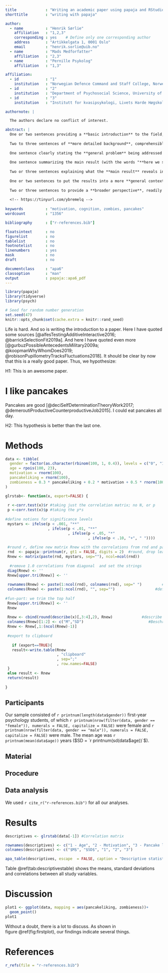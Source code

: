 ```yaml
---
title             : "Writing an academic paper using papaja and RStudio: A moderated mediation diary study"
shorttitle        : "writing with papaja"

author: 
  - name          : "Henrik Sørlie"
    affiliation   : "1,2,3"
    corresponding : yes    # Define only one corresponding author
    address       : "Artikkelgata 1, 0001 Oslo"
    email         : "henrik.sorlie@uib.no"
  - name          : "Mads Medforfatter"
    affiliation   : "2,3"
  - name          : "Pernille Psykolog"
    affiliation   : "1,3"

affiliation:
  - id            : "1"
    institution   : "Norwegian Defence Command and Staff College, Norwegian Defence University College"
  - id            : "2"
    institution   : "Department of Psychosocial Science, University of Bergen"
  - id            : "3"
    institution   : "Institutt for kvasipsykologi, Livets Harde Høgskole"

authornote: |

  The authors declare no conflict of interest.

abstract: |
  One or two sentences providing a **basic introduction** to the field,  comprehensible to a scientist in any discipline.
  
  Two to three sentences of **more detailed background**, comprehensible  to scientists in related disciplines.
  
  One sentence clearly stating the **general problem** being addressed by  this particular study.
  
  One sentence summarizing the main result (with the words "**here we show**" or their equivalent).
  
  Two or three sentences explaining what the **main result** reveals in direct comparison to what was thought to be the case previously, or how the  main result adds to previous knowledge.
  
  One or two sentences to put the results into a more **general context**.
  
  Two or three sentences to provide a **broader perspective**, readily comprehensible to a scientist in any discipline.
  
  <!-- https://tinyurl.com/ybremelq -->
  
keywords          : "motivation, cognition, zombies, pancakes"
wordcount         : "1356"

bibliography      : ["r-references.bib"]

floatsintext      : no
figurelist        : no
tablelist         : no
footnotelist      : no
linenumbers       : yes
mask              : no
draft             : no

documentclass     : "apa6"
classoption       : "man"
output            : papaja::apa6_pdf
---
```


```r
library(papaja)
library(tidyverse)
library(psych)
```

```r
# Seed for random number generation
set.seed(47)
knitr::opts_chunk$set(cache.extra = knitr::rand_seed)
```

Life is hard.
And so is writing the introduction to a paper.
Here I have quoted some sources [@alfesTestingAdditiveInteractive2016; @barrickSelectionFit2019a].
And here I have quoted even more [@gurbuzPossibleAntecedentsMilitary2009a; @koopmanWhyWhomDoes2019; @robisonPupillometryTracksFluctuations2018].
It should be clear by now that this is a really good paper.
Thus, we hypothesize:

H1: This is an awesome paper.

# I like pancakes

Pancakes are good [@deciSelfDeterminationTheoryWork2017; @demeroutiProductiveCounterproductiveJob2015].
I could eat pancakes all day.

H2: This hypothesis is better than the last one.

# Methods

```r
data <- tibble(
  gender = factor(as.character(rbinom(100, 1, 0.4)), levels = c("0", "1"), labels = c("female", "male")),
  age = rpois(100, 23),
  motivation = rnorm(100),
  pancakeliking = rnorm(100),
  zombieness = 0.3 * pancakeliking + 0.2 * motivation + 0.5 * rnorm(100)
)
```

```r
glrstab<- function(x, export=FALSE) {
 
 r <-corr.test(x)$r	#taking just the correlation matrix; no N, or p
 p <-corr.test(x)$p	#taking the p*s
 
#define notions for significance levels
 mystars <- ifelse(p < .001, "**"
                   , ifelse(p < .01, "**"
                            , ifelse(p < .05, "*"
                                     , ifelse(p < .10, "+", " "))))
 
 #round r, define new matrix Rnew with the correlations from rnd and paste mystars
 rnd  <- papaja::printnum(r, gt1 = FALSE, digits = 2)  #round, drop leading 0 - Thanks CRSH!								                     
 Rnew <- matrix(paste(rnd, mystars, sep=""), ncol=ncol(rnd)) 
 
  #remove 1.0 correlations from diagonal  and set the strings
 diag(Rnew) <- ''		
 Rnew[upper.tri(Rnew)] <- ''								                	
 
 rownames(Rnew) <- paste(1:ncol(rnd), colnames(rnd), sep=" ")         #define number and name
 colnames(Rnew) <- paste(1:ncol(rnd), "", sep="") 			       #define number
 
#fun-part: we trim the top half 
 Rnew[upper.tri(Rnew)] <- ''			
 Rnew
 
 Rnew <- cbind(round(describe(x)[,3:4],2), Rnew)		     #describe x, M sD - put them in the matrix
 colnames(Rnew)[1:2] <- c("M","SD")					      		#Beschriftung der neuen Spalten
 Rnew <- Rnew[,1:(ncol(Rnew)-1)]							        	#delete the last column (ugly)
 
 #export to clipboard
 
   if (export==TRUE){
   result<-write.table(Rnew
                       , "clipboard"
                       , sep=";"
                       , row.names=FALSE)
 }
 else result <- Rnew
 return(result)
 
}
```


## Participants
Our sample consisted of `r printnum(length(data$gender))` first-year psychology students, of which `r printnum(nrow(filter(data, gender == "female")), numerals = FALSE, capitalize = FALSE)` were female and `r printnum(nrow(filter(data, gender == "male")), numerals = FALSE, capitalize = FALSE)` were male.
The mean age was `r printnum(mean(data$age))` years ($SD = `r printnum(sd(data$age))`$).

## Material

## Procedure

## Data analysis
We used `r cite_r("r-references.bib")` for all our analyses.


# Results
```r

descriptives <- glrstab(data[-1]) #Correlation matrix

rownames(descriptives) <- c("1 - Age", "2 - Motivation", "3 - Pancake liking", "4 - Zombieness")
colnames(descriptives) <- c("$M$", "$SD$", "1", "2", "3")

apa_table(descriptives, escape  = FALSE, caption = "Descriptive statistics of study variables", note = "* p < .05, ** p < .01, *** p < .001", landscape = FALSE)

```
Table \@ref(tab:descriptivestable) shows the means, standard deviations and correlations between all study variables.

# Discussion
```r
plot1 <- ggplot(data, mapping = aes(pancakeliking, zombieness))+
  geom_point()
plot1
```
Without a doubt, there is a lot to discuss.
As shown in figure\ \@ref(fig:firstplot), our findings indicate several things.

\newpage

# References
```r
r_refs(file = "r-references.bib")
```

\begingroup
\setlength{\parindent}{-0.5in}
\setlength{\leftskip}{0.5in}

<div id="refs" custom-style="Bibliography"></div>
\endgroup
